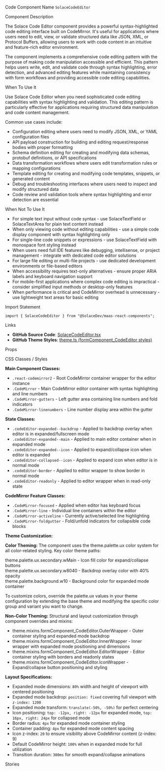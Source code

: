 
<Meta of={SolaceCodeEditorStories} />

<Title>Solace Code Editor</Title>

<Description of={SolaceCodeEditorStories} />

<Subtitle>Code Component Name</Subtitle>
`SolaceCodeEditor`

<Subtitle>Component Description</Subtitle>

The Solace Code Editor component provides a powerful syntax-highlighted code editing interface built on CodeMirror. It's useful for applications where users need to edit, view, or validate structured data like JSON, XML, or Protocol Buffers, allowing users to work with code content in an intuitive and feature-rich editor environment.

The component implements a comprehensive code editing pattern with the purpose of making code manipulation accessible and efficient. This pattern helps users write, edit, and validate code through syntax highlighting, error detection, and advanced editing features while maintaining consistency with form workflows and providing accessible code editing capabilities.

<Subtitle>When To Use It</Subtitle>

Use Solace Code Editor when you need sophisticated code editing capabilities with syntax highlighting and validation. This editing pattern is particularly effective for applications requiring structured data manipulation and code content management.

Common use cases include:

- Configuration editing where users need to modify JSON, XML, or YAML configuration files
- API payload construction for building and editing request/response bodies with proper formatting
- Schema definition editing for creating and modifying data schemas, protobuf definitions, or API specifications
- Data transformation workflows where users edit transformation rules or mapping configurations
- Template editing for creating and modifying code templates, snippets, or generated content
- Debug and troubleshooting interfaces where users need to inspect and modify structured data
- Code review and validation tools where syntax highlighting and error detection are essential

<Subtitle>When Not To Use It</Subtitle>

- For simple text input without code syntax - use SolaceTextField or SolaceTextArea for plain text content instead
- When only viewing code without editing capabilities - use a simple code display component with syntax highlighting only
- For single-line code snippets or expressions - use SolaceTextField with monospace font styling instead
- When users need full IDE features like debugging, intellisense, or project management - integrate with dedicated code editor solutions
- For large file editing or multi-file projects - use dedicated development environments or file-based editors
- When accessibility requires text-only alternatives - ensure proper ARIA labels and keyboard navigation support
- For mobile-first applications where complex code editing is impractical - consider simplified input methods or desktop-only features
- When performance is critical and CodeMirror overhead is unnecessary - use lightweight text areas for basic editing

<Subtitle>Import Statement</Subtitle>

```tsx
import { SolaceCodeEditor } from "@SolaceDev/maas-react-components";
```

<Subtitle>Links</Subtitle>

- **GitHub Source Code**: [SolaceCodeEditor.tsx](https://github.com/SolaceDev/maas-react-components/blob/main/src/components/form/SolaceCodeEditor.tsx)
- **GitHub Theme Styles**: <a href="https://github.com/SolaceDev/maas-react-components/blob/main/src/resources/theme.ts#:~:text=formComponent_CodeEditor" target="_blank">theme.ts (formComponent_CodeEditor styles)</a>

<Subtitle>Props</Subtitle>

<ArgTypes of={SolaceCodeEditorStories} />

<Subtitle>CSS Classes / Styles</Subtitle>

**Main Component Classes:**

- `.react-codemirror2` - Root CodeMirror container wrapper for the editor instance
- `.CodeMirror` - Main CodeMirror editor container with syntax highlighting and line numbers
- `.CodeMirror-gutters` - Left gutter area containing line numbers and fold indicators
- `.CodeMirror-linenumbers` - Line number display area within the gutter

**State Classes:**

- `.codeEditor-expanded--backdrop` - Applied to backdrop overlay when editor is in expanded/fullscreen mode
- `.codeEditor-expanded--main` - Applied to main editor container when in expanded mode
- `.codeEditor-expanded--icon` - Applied to expand/collapse icon when editor is expanded
- `.codeEditor-collapsed--icon` - Applied to expand icon when editor is in normal mode
- `.codeEditor-border` - Applied to editor wrapper to show border in normal mode
- `.codeEditor-readonly` - Applied to editor wrapper when in read-only state

**CodeMirror Feature Classes:**

- `.CodeMirror-focused` - Applied when editor has keyboard focus
- `.CodeMirror-line` - Individual line containers within the editor
- `.CodeMirror-activeline` - Currently active/selected line highlighting
- `.CodeMirror-foldgutter` - Fold/unfold indicators for collapsible code blocks

**Theme Customization:**

**Color Theming:**
The component uses the theme.palette.ux color system for all color-related styling. Key color theme paths:

<div style={{ display: "flex", alignItems: "center", margin: "8px 0" }}>
	<div
		style={{
			width: "16px",
			height: "16px",
			backgroundColor: "#757575",
			border: "1px solid rgba(0,0,0,0.2)",
			borderRadius: "3px",
			marginRight: "8px"
		}}
	></div>
	<span>theme.palette.ux.secondary.wMain - Icon fill color for expand/collapse buttons</span>
</div>
<div style={{ display: "flex", alignItems: "center", margin: "8px 0" }}>
	<div
		style={{
			width: "16px",
			height: "16px",
			backgroundColor: "rgba(117, 117, 117, 0.4)",
			border: "1px solid rgba(0,0,0,0.2)",
			borderRadius: "3px",
			marginRight: "8px"
		}}
	></div>
	<span>theme.palette.ux.secondary.w8040 - Backdrop overlay color with 40% opacity</span>
</div>
<div style={{ display: "flex", alignItems: "center", margin: "8px 0" }}>
	<div
		style={{
			width: "16px",
			height: "16px",
			backgroundColor: "#FFFFFF",
			border: "1px solid rgba(0,0,0,0.2)",
			borderRadius: "3px",
			marginRight: "8px"
		}}
	></div>
	<span>theme.palette.background.w10 - Background color for expanded mode container</span>
</div>

To customize colors, override the palette.ux values in your theme configuration by extending the base theme and modifying the specific color group and variant you want to change.

**Non-Color Theming:**
Structural and layout customization through component overrides and mixins:

- theme.mixins.formComponent_CodeEditor.OuterWrapper - Outer container styling and expanded mode backdrop
- theme.mixins.formComponent_CodeEditor.InnerWrapper - Inner wrapper with expanded mode positioning and dimensions
- theme.mixins.formComponent_CodeEditor.EditorWrapper - Editor container styling with borders and readonly states
- theme.mixins.formComponent_CodeEditor.IconWrapper - Expand/collapse button positioning and styling

**Layout Specifications:**

- Expanded mode dimensions: `80%` width and height of viewport with centered positioning
- Expanded mode backdrop: `position: fixed` covering full viewport with `z-index: 1200`
- Expanded mode transform: `translate(-50%, -50%)` for perfect centering
- Icon positioning: `top: -12px, right: -12px` for expanded mode, `top: 16px, right: 24px` for collapsed mode
- Border radius: `4px` for expanded mode container styling
- Container padding: `4px` for expanded mode content spacing
- Icon z-index: `20` to ensure visibility above CodeMirror content (z-index: 9)
- Default CodeMirror height: `100%` when in expanded mode for full utilization
- Transition duration: `300ms` for smooth expand/collapse animations

<Subtitle>Stories</Subtitle>

<CustomStories />
